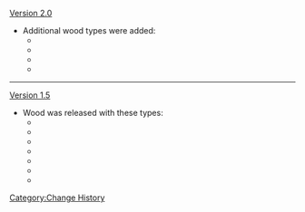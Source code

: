 [[Version 2.0]]
*Additional wood types were added:
**{{Item|Aralia Wood}}
**{{Item|Maple Wood}}
**{{Item|Otogi Wood}}
**{{Item|Yumemiru Wood}}
----
[[Version 1.5]]
*Wood was released with these types:
**{{Item|Bamboo Segment}}
**{{Item|Birch Wood}}
**{{Item|Cuihua Wood}}
**{{Item|Fir Wood}}
**{{Item|Fragrant Cedar Wood}}
**{{Item|Pine Wood}}
**{{Item|Sandbearer Wood}}
<noinclude>[[Category:Change History]]</noinclude>